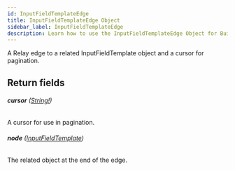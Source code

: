 ```yaml
---
id: InputFieldTemplateEdge
title: InputFieldTemplateEdge Object
sidebar_label: InputFieldTemplateEdge
description: Learn how to use the InputFieldTemplateEdge Object for Builder's API.
---
```


A Relay edge to a related InputFieldTemplate object and a cursor for pagination.

## Return fields

###### <b>cursor</b> ([String!](/composer/builder/api/schema/scalar/String.mdx))

A cursor for use in pagination.

###### <b>node</b> ([InputFieldTemplate](/composer/builder/api/schema/object/InputFieldTemplate.mdx))

The related object at the end of the edge.
